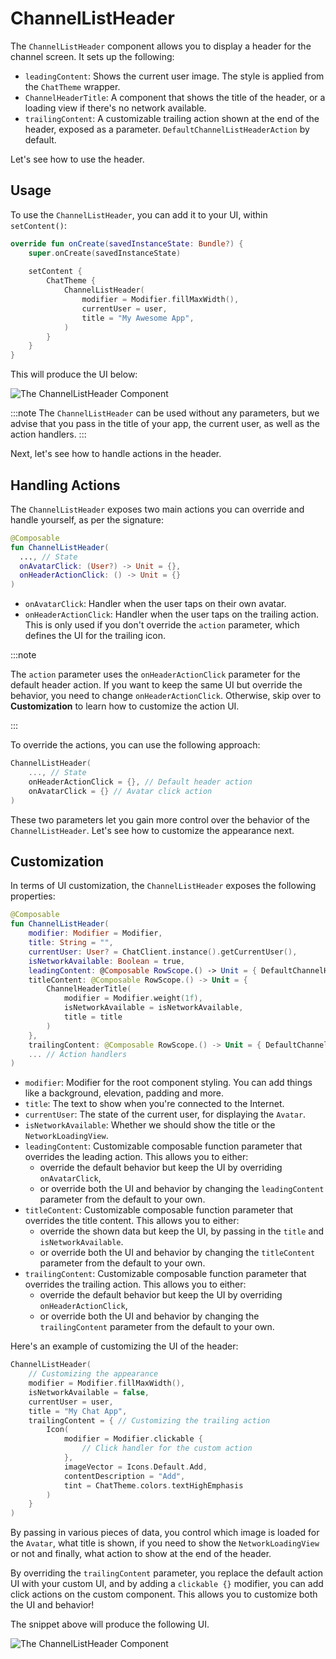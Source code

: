 # ChannelListHeader

The `ChannelListHeader` component allows you to display a header for the channel screen. It sets up the following:

* `leadingContent`: Shows the current user image. The style is applied from the `ChatTheme` wrapper. <!-- TODO WIP PAGE -->
* `ChannelHeaderTitle`: A component that shows the title of the header, or a loading view if there's no network available.
* `trailingContent`: A customizable trailing action shown at the end of the header, exposed as a parameter.  `DefaultChannelListHeaderAction` by default.

Let's see how to use the header.

## Usage

To use the `ChannelListHeader`, you can add it to your UI, within `setContent()`:

```kotlin
override fun onCreate(savedInstanceState: Bundle?) {
    super.onCreate(savedInstanceState)
        
    setContent {
        ChatTheme {
            ChannelListHeader(
                modifier = Modifier.fillMaxWidth(),
                currentUser = user,
                title = "My Awesome App",
            )
        }
    }
}
```

This will produce the UI below:

![The ChannelListHeader Component](../../assets/compose_default_channel_list_header_component.png)

:::note 
The `ChannelListHeader` can be used without any parameters, but we advise that you pass in the title of your app, the current user, as well as the action handlers.
:::

Next, let's see how to handle actions in the header.

## Handling Actions

The `ChannelListHeader` exposes two main actions you can override and handle yourself, as per the signature:

```kotlin
@Composable
fun ChannelListHeader(
  ..., // State
  onAvatarClick: (User?) -> Unit = {},
  onHeaderActionClick: () -> Unit = {}
)
```

* `onAvatarClick`: Handler when the user taps on their own avatar.
* `onHeaderActionClick`: Handler when the user taps on the trailing action. This is only used if you don't override the `action` parameter, which defines the UI for the trailing icon.

:::note 

The `action` parameter uses the `onHeaderActionClick` parameter for the default header action. If you want to keep the same UI but override the behavior, you need to change `onHeaderActionClick`. Otherwise, skip over to **Customization** to learn how to customize the action UI.

:::

To override the actions, you can use the following approach:

```kotlin
ChannelListHeader(
    ..., // State
    onHeaderActionClick = {}, // Default header action
    onAvatarClick = {} // Avatar click action
)
```

These two parameters let you gain more control over the behavior of the `ChannelListHeader`. Let's see how to customize the appearance next.

## Customization

In terms of UI customization, the `ChannelListHeader` exposes the following properties:

```kotlin
@Composable
fun ChannelListHeader(
    modifier: Modifier = Modifier,
    title: String = "",
    currentUser: User? = ChatClient.instance().getCurrentUser(),
    isNetworkAvailable: Boolean = true,
    leadingContent: @Composable RowScope.() -> Unit = { DefaultChannelHeaderLeadingContent(currentUser, onAvatarClick) },
    titleContent: @Composable RowScope.() -> Unit = {
        ChannelHeaderTitle(
            modifier = Modifier.weight(1f),
            isNetworkAvailable = isNetworkAvailable,
            title = title
        )
    },
    trailingContent: @Composable RowScope.() -> Unit = { DefaultChannelListHeaderAction(onHeaderActionClick) },
    ... // Action handlers
)
```

* `modifier`: Modifier for the root component styling. You can add things like a background, elevation, padding and more.
* `title`: The text to show when you're connected to the Internet.
* `currentUser`: The state of the current user, for displaying the `Avatar`.
* `isNetworkAvailable`: Whether we should show the title or the `NetworkLoadingView`.
* `leadingContent`: Customizable composable function parameter that overrides the leading action. This allows you to either:
    * override the default behavior but keep the UI by overriding `onAvatarClick`,
    * or override both the UI and behavior by changing the `leadingContent` parameter from the default to your own.
* `titleContent`: Customizable composable function parameter that overrides the title content. This allows you to either:
    * override the shown data but keep the UI, by passing in the `title` and `isNetworkAvailable`.
    * or override both the UI and behavior by changing the `titleContent` parameter from the default to your own.
* `trailingContent`: Customizable composable function parameter that overrides the trailing action. This allows you to either:
    * override the default behavior but keep the UI by overriding `onHeaderActionClick`,
    * or override both the UI and behavior by changing the `trailingContent` parameter from the default to your own.

Here's an example of customizing the UI of the header:

```kotlin
ChannelListHeader(
    // Customizing the appearance
    modifier = Modifier.fillMaxWidth(), 
    isNetworkAvailable = false,
    currentUser = user,
    title = "My Chat App",
    trailingContent = { // Customizing the trailing action
        Icon(
            modifier = Modifier.clickable {
                // Click handler for the custom action
            },
            imageVector = Icons.Default.Add,
            contentDescription = "Add",
            tint = ChatTheme.colors.textHighEmphasis
        )
    }
)
```

By passing in various pieces of data, you control which image is loaded for the `Avatar`, what title is shown, if you need to show the `NetworkLoadingView` or not and finally, what action to show at the end of the header. 

By overriding the `trailingContent` parameter, you replace the default action UI with your custom UI, and by adding a `clickable {}` modifier, you can add click actions on the custom component. This allows you to customize both the UI and behavior!

The snippet above will produce the following UI.

![The ChannelListHeader Component](../../assets/compose_custom_channel_list_header_component.png)

<!-- TODO WIP PAGE You can also choose to build a completely custom header and integrate with the rest of our components. To learn how to do that, read our [Building Custom Screens](../07-guides/06-building-custom-screens.mdx) guide. -->
